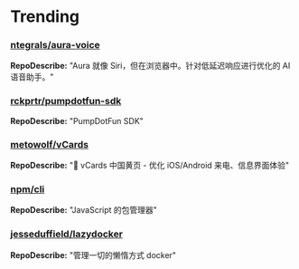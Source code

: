 
# Trending

### [ntegrals/aura-voice](https://github.com/ntegrals/aura-voice)
**RepoDescribe:** "Aura 就像 Siri，但在浏览器中。针对低延迟响应进行优化的 AI 语音助手。"
  

### [rckprtr/pumpdotfun-sdk](https://github.com/rckprtr/pumpdotfun-sdk)
**RepoDescribe:** "PumpDotFun SDK"
  

### [metowolf/vCards](https://github.com/metowolf/vCards)
**RepoDescribe:** "📡️ vCards 中国黄页 - 优化 iOS/Android 来电、信息界面体验"
  

### [npm/cli](https://github.com/npm/cli)
**RepoDescribe:** "JavaScript 的包管理器"
  

### [jesseduffield/lazydocker](https://github.com/jesseduffield/lazydocker)
**RepoDescribe:** "管理一切的懒惰方式 docker"
  